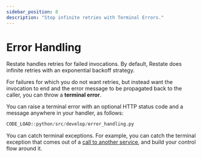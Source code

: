 ```yaml
---
sidebar_position: 8
description: "Stop infinite retries with Terminal Errors."
---
```


# Error Handling

Restate handles retries for failed invocations.
By default, Restate does infinite retries with an exponential backoff strategy.

For failures for which you do not want retries, but instead want the invocation to end and the error message
to be propagated back to the caller, you can throw a **terminal error**.

You can raise a terminal error with an optional HTTP status code and a message anywhere in your handler, as follows:

```python
CODE_LOAD::python/src/develop/error_handling.py
```

You can catch terminal exceptions. For example, you can catch the terminal exception that comes out of a [call to another service](/develop/python/service-communication#request-response-calls), and build your control flow around it.
